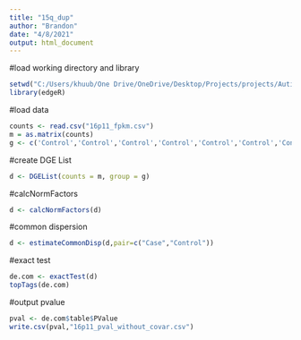 ```yaml
---
title: "15q_dup"
author: "Brandon"
date: "4/8/2021"
output: html_document
---
```

#load working directory and library
```r
setwd("C:/Users/khuub/One Drive/OneDrive/Desktop/Projects/projects/Autism_edgeR/")
library(edgeR)
```

#load data
```r
counts <- read.csv("16p11_fpkm.csv")
m = as.matrix(counts)
g <- c('Control','Control','Control','Control','Control','Control','Control','Control','Control','Control','Control','Control','Control','Control','Control','Control','Control','Control','Control','Control','Control','Control','Control','Control','Control','Control','Control','Control','Control','Control','Control','Control','Control','Control','Case','Case','Case','Case','Case','Case','Case','Case','Case','Case','Case','Case','Case','Case','Case','Case','Case','Case','Case','Case','Case','Case','Case','Case','case')
```

#create DGE List
```r
d <- DGEList(counts = m, group = g)
```

#calcNormFactors
```r
d <- calcNormFactors(d)
```

#common dispersion
```r
d <- estimateCommonDisp(d,pair=c("Case","Control"))
```

#exact test
```r
de.com <- exactTest(d)
topTags(de.com)
```
#output pvalue
```r
pval <- de.com$table$PValue
write.csv(pval,"16p11_pval_without_covar.csv")
```
